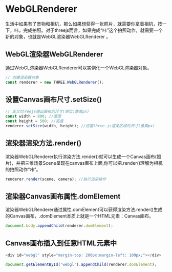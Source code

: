 # WebGLRenderer  

生活中如果有了景物和相机，那么如果想获得一张照片，就需要你拿着相机，按一下，咔，完成拍照。对于threejs而言，如果完成“咔”这个拍照动作，就需要一个新的对象，也就是WebGL渲染器WebGLRenderer 。

## WebGL渲染器WebGLRenderer

通过WebGL渲染器WebGLRenderer可以实例化一个WebGL渲染器对象。

``` JavaScript
// 创建渲染器对象
const renderer = new THREE.WebGLRenderer();
```

## 设置Canvas画布尺寸.setSize()

``` JavaScript
// 定义threejs输出画布的尺寸(单位:像素px)
const width = 800; //宽度
const height = 500; //高度
renderer.setSize(width, height); //设置three.js渲染区域的尺寸(像素px)
```

## 渲染器渲染方法.render()

渲染器WebGLRenderer执行渲染方法.render()就可以生成一个Canvas画布(照片)，并把三维场景Scene呈现在canvas画布上面,你可以把.render()理解为相机的拍照动作“咔”。

``` javascript
renderer.render(scene, camera); //执行渲染操作
```

## 渲染器Canvas画布属性.domElement

渲染器WebGLRenderer通过属性.domElement可以获得渲染方法.render()生成的Canvas画布，.domElement本质上就是一个HTML元素：Canvas画布。

``` javascript
document.body.appendChild(renderer.domElement);
```

## Canvas画布插入到任意HTML元素中

``` javascript
<div id="webgl" style="margin-top: 200px;margin-left: 100px;"></div>

document.getElementById('webgl').appendChild(renderer.domElement);
```